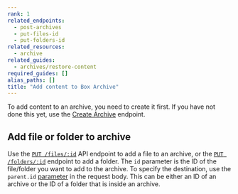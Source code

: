 ```yaml
---
rank: 1
related_endpoints:
  - post-archives
  - put-files-id
  - put-folders-id
related_resources:
  - archive
related_guides:
  - archives/restore-content
required_guides: []
alias_paths: []
title: "Add content to Box Archive"
---
```

To add content to an archive, you need to create it first. If you
have not done this yet, use the [Create Archive][Create Archive] endpoint.

## Add file or folder to archive

Use the [`PUT /files/:id`][Update file] API endpoint to add a file to an archive, or the [`PUT /folders/:id`][Update folder] endpoint to add a folder.
The `id` parameter is the ID of the file/folder you want to add to the archive.
To specify the destination, use the `parent.id` [parameter][Update parent id of folder] in the request body.
This can be either an ID of an archive or the ID of a folder that is inside an archive.

[Create Archive]: https://developer.box.com/reference/v2025.0/post-archives/
[Update file]: e://put-files-id
[Update parent id of file]: https://developer.box.com/reference/put-files-id/#param-parent-id
[Update folder]: e://put-folders-id
[Update parent id of folder]: https://developer.box.com/reference/put-folders-id/#param-parent-id
